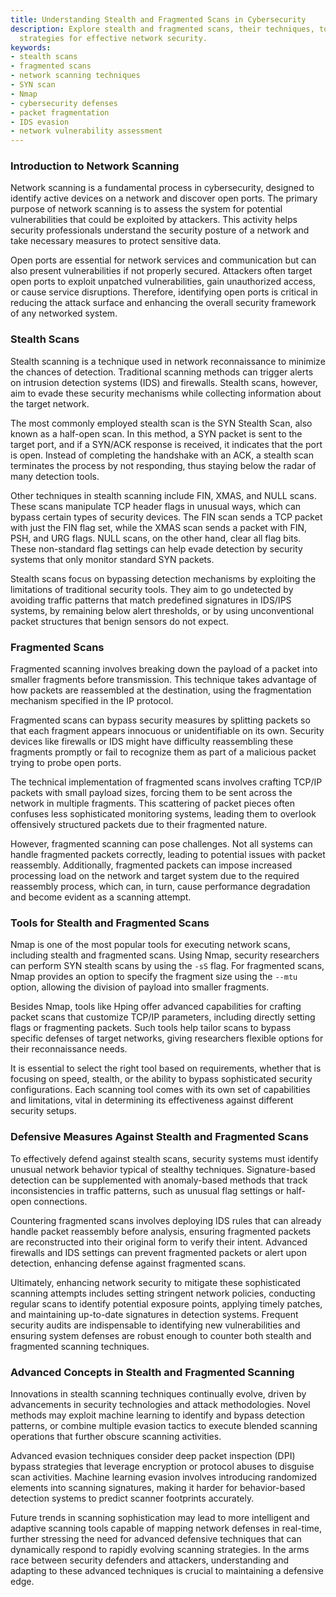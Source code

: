 ```yaml
---
title: Understanding Stealth and Fragmented Scans in Cybersecurity
description: Explore stealth and fragmented scans, their techniques, tools, and defensive
  strategies for effective network security.
keywords:
- stealth scans
- fragmented scans
- network scanning techniques
- SYN scan
- Nmap
- cybersecurity defenses
- packet fragmentation
- IDS evasion
- network vulnerability assessment
---
```


### Introduction to Network Scanning

Network scanning is a fundamental process in cybersecurity, designed to identify active devices on a network and discover open ports. The primary purpose of network scanning is to assess the system for potential vulnerabilities that could be exploited by attackers. This activity helps security professionals understand the security posture of a network and take necessary measures to protect sensitive data.

Open ports are essential for network services and communication but can also present vulnerabilities if not properly secured. Attackers often target open ports to exploit unpatched vulnerabilities, gain unauthorized access, or cause service disruptions. Therefore, identifying open ports is critical in reducing the attack surface and enhancing the overall security framework of any networked system.

### Stealth Scans

Stealth scanning is a technique used in network reconnaissance to minimize the chances of detection. Traditional scanning methods can trigger alerts on intrusion detection systems (IDS) and firewalls. Stealth scans, however, aim to evade these security mechanisms while collecting information about the target network.

The most commonly employed stealth scan is the SYN Stealth Scan, also known as a half-open scan. In this method, a SYN packet is sent to the target port, and if a SYN/ACK response is received, it indicates that the port is open. Instead of completing the handshake with an ACK, a stealth scan terminates the process by not responding, thus staying below the radar of many detection tools.

Other techniques in stealth scanning include FIN, XMAS, and NULL scans. These scans manipulate TCP header flags in unusual ways, which can bypass certain types of security devices. The FIN scan sends a TCP packet with just the FIN flag set, while the XMAS scan sends a packet with FIN, PSH, and URG flags. NULL scans, on the other hand, clear all flag bits. These non-standard flag settings can help evade detection by security systems that only monitor standard SYN packets.

Stealth scans focus on bypassing detection mechanisms by exploiting the limitations of traditional security tools. They aim to go undetected by avoiding traffic patterns that match predefined signatures in IDS/IPS systems, by remaining below alert thresholds, or by using unconventional packet structures that benign sensors do not expect.

### Fragmented Scans

Fragmented scanning involves breaking down the payload of a packet into smaller fragments before transmission. This technique takes advantage of how packets are reassembled at the destination, using the fragmentation mechanism specified in the IP protocol. 

Fragmented scans can bypass security measures by splitting packets so that each fragment appears innocuous or unidentifiable on its own. Security devices like firewalls or IDS might have difficulty reassembling these fragments promptly or fail to recognize them as part of a malicious packet trying to probe open ports.

The technical implementation of fragmented scans involves crafting TCP/IP packets with small payload sizes, forcing them to be sent across the network in multiple fragments. This scattering of packet pieces often confuses less sophisticated monitoring systems, leading them to overlook offensively structured packets due to their fragmented nature.

However, fragmented scanning can pose challenges. Not all systems can handle fragmented packets correctly, leading to potential issues with packet reassembly. Additionally, fragmented packets can impose increased processing load on the network and target system due to the required reassembly process, which can, in turn, cause performance degradation and become evident as a scanning attempt.

### Tools for Stealth and Fragmented Scans

Nmap is one of the most popular tools for executing network scans, including stealth and fragmented scans. Using Nmap, security researchers can perform SYN stealth scans by using the `-sS` flag. For fragmented scans, Nmap provides an option to specify the fragment size using the `--mtu` option, allowing the division of payload into smaller fragments.

Besides Nmap, tools like Hping offer advanced capabilities for crafting packet scans that customize TCP/IP parameters, including directly setting flags or fragmenting packets. Such tools help tailor scans to bypass specific defenses of target networks, giving researchers flexible options for their reconnaissance needs.

It is essential to select the right tool based on requirements, whether that is focusing on speed, stealth, or the ability to bypass sophisticated security configurations. Each scanning tool comes with its own set of capabilities and limitations, vital in determining its effectiveness against different security setups.

### Defensive Measures Against Stealth and Fragmented Scans

To effectively defend against stealth scans, security systems must identify unusual network behavior typical of stealthy techniques. Signature-based detection can be supplemented with anomaly-based methods that track inconsistencies in traffic patterns, such as unusual flag settings or half-open connections.

Countering fragmented scans involves deploying IDS rules that can already handle packet reassembly before analysis, ensuring fragmented packets are reconstructed into their original form to verify their intent. Advanced firewalls and IDS settings can prevent fragmented packets or alert upon detection, enhancing defense against fragmented scans.

Ultimately, enhancing network security to mitigate these sophisticated scanning attempts includes setting stringent network policies, conducting regular scans to identify potential exposure points, applying timely patches, and maintaining up-to-date signatures in detection systems. Frequent security audits are indispensable to identifying new vulnerabilities and ensuring system defenses are robust enough to counter both stealth and fragmented scanning techniques.

### Advanced Concepts in Stealth and Fragmented Scanning

Innovations in stealth scanning techniques continually evolve, driven by advancements in security technologies and attack methodologies. Novel methods may exploit machine learning to identify and bypass detection patterns, or combine multiple evasion tactics to execute blended scanning operations that further obscure scanning activities.

Advanced evasion techniques consider deep packet inspection (DPI) bypass strategies that leverage encryption or protocol abuses to disguise scan activities. Machine learning evasion involves introducing randomized elements into scanning signatures, making it harder for behavior-based detection systems to predict scanner footprints accurately.

Future trends in scanning sophistication may lead to more intelligent and adaptive scanning tools capable of mapping network defenses in real-time, further stressing the need for advanced defensive techniques that can dynamically respond to rapidly evolving scanning strategies. In the arms race between security defenders and attackers, understanding and adapting to these advanced techniques is crucial to maintaining a defensive edge.